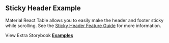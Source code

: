 
<Head>
  <title>{'Sticky Header Example - Material React Table V2 Docs'}</title>
  <meta
    name="description"
    content="An example of Material React Table which shows how to make the header and footer sticky while scrolling."
  />
  <meta property="og:title" content="Sticky Header Material React Table Example" />
  <meta
    property="og:description"
    content="An example of Material React Table which shows how to make the header and footer sticky while scrolling."
  />
</Head>

## Sticky Header Example

Material React Table allows you to easily make the header and footer sticky while scrolling. See the [Sticky Header Feature Guide](/docs/guides/sticky-header) for more information.

<Examples isPage />

View Extra Storybook **[Examples](https://www.material-react-table.dev/?path=/story/prop-playground--default)**
